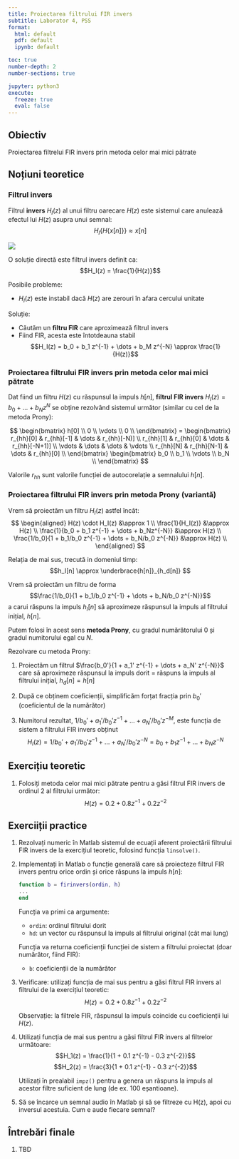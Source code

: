 ```yaml
---
title: Proiectarea filtrului FIR invers
subtitle: Laborator 4, PSS
format: 
  html: default
  pdf: default
  ipynb: default

toc: true
number-depth: 2
number-sections: true

jupyter: python3
execute:
  freeze: true
  eval: false
---
```


<!-- 

## Aplicații ale metodelor din familia Pade / Prony / Shanks 

Contextul tuturor acestor metode este următorul:

Avem un sistem cu răspuns la impuls cunoscut $h[n]$, posibil foarte lung (IIR-like). Ne interesează să cunoaștem parametrii $a_k$ și $b_k$ ai sistemului care l-a generat, care sunt în număr mult mai mic.

Posibile scopuri:
- Implementare eficientă: mult mai puține calcule
- Clasificarea semnalului: număr mic și fix de parametri, care caracterizează întreg semnalul
- Egalizare de canal: anularea efectului nedorit cauzat de $h[n]$

### Funcțiile folosite

1. Metoda Pade implementată la laborator
2. Metoda Prony implementată la laborator
3. Metoda Shanks, implementată in Matlab cu numele `prony()`  (nu e disponibilă în varianta *live*, care folosește Octave)

Rulați celulele de mai jos pentru a defini funcțiile.


```matlab
function [b,a] = metodapade(ordin, hd)

    B = hd(1 : 2*ordin+1)';

    Adreapta = [ eye(ordin+1) ; zeros(ordin,ordin+1) ];

    for i=1:ordin
        % coloana numarul i
        A(:,i) = [ zeros(i,1) ; -hd(1 : 2*ordin+1 - i)'];
    end    
    A = [A Adreapta];

    X = linsolve(A,B);
    a = X(1:ordin);
    b = X(ordin+1 : 2*ordin+1);

end  # end function
```


```matlab
function r = xcorr_prony(x, k, l, M)
    % Computes restricted autocorrelation for the Prony method
    % Inputs:
    %  x = the input vector
    %  k,l = the element to compute
    %  M = the degree of the numerator polynomial B(z)
    % Returns:
    %  r = rxx[k,l] = rxx[k-l]

    x(1 : M+1-max(k,l)) = 0; % Setăm primele valori la 0
    rxx = xcorr(x);          % Calculeaza autocorelatia partiala

    % Returneaza doar o singura valoare, rxx[k-l]
    L = length(x);
    r = rxx(L + k-l);
end

function [b,a] = metodaprony(ordin, hd)
    % Nicolae Cleju

    % Se creeaza A
    for i=1:ordin
        for j=1:ordin
            A(i,j) = xcorr_prony(hd, i, j, ordin);
        end
    end
    % Se creeaza B
    for i=1:ordin
        B(i,1) = -xcorr_prony(hd, i, 0, ordin);
    end
    % Se rezolva sistemul AX=B
    a = linsolve(A,B);

    % Calculeaza b
    for n=0:ordin
        % Primele ecuatii de la metode Pade
        b(1+n) = hd(n+1) + sum(a(1:n)' .* hd(n:-1:1));
    end
    b=b';
end
```

## Egalizare de canal

Se transmite un semnal $x[n]$ pe un canal care alterează semnalul prin funcția de transfer $H(z)$.

Nu cunoaștem $H(z)$, dar putem măsura răspunsul la impuls: trimitem un impuls $\delta[n]$, măsurăm ieșirea $h[n]$.

Vrem să anulăm efectul lui $H(z)$ astfel:
- estimăm $H(z)$ prin metodele cunoscute
- aplicăm asupra oricărei ieșitri **filtrul invers** $\frac{1}{H(z)}$

### Aplicație

Avem un canal care introduce distorsiuni, prin următoarele funcții (diferite variante):



```matlab
function y = distort(x)
    % Distort a signal x
    b = [0.6, 0.5, 0.2, 0.1, 0.2, 0.2, 0.2, 0.2, 0.2, 0.2, 0.1];
    a = [1,-0.5];
    y = filter(b, a, x);
end

function y = distortN(x)
    % Distort a signal x, add noise
    y = distort(x);
    noise = randn(size(y));
    y = y + noise * norm(y) / norm(noise) / 60;
end

function y = distort2(x)
    % Distort a signal x
    b = [0.2, 0.5, 0.2, 0.6, 0.2, 0.2, 0.2, 0.2, 0.2, 0.2, 0.1];
    a = [1,-0.5];
    y = filter(b, a, x);
end

function y = distort2N(x)
    % Distort a signal x, add noise
    y = distort2(x);
    noise = randn(size(y));
    y = y + noise * norm(y) / norm(noise) / 60;
end
```

De exemplu, pentru semnalul `x` de mai jos, ieșirea distorsionată cu `distort()` este următoarea:


```matlab
x = [zeros(1, 10) 2*ones(1,20) zeros(1,10) linspace(1, 2.5, 40) 2.5*ones(1,10) zeros(1, 15)];
plot(x)
```


```matlab
y = distort(x);
plot(y)
```

Calcluați și afișați semnalul distorsionat cu celelalte funcții. Care e diferența?


```matlab
% TODO: write here for distortN()
yN = ...
plot(yN)
```


```matlab
% TODO: write here for distort2()
y2 = ...
plot(y2)
```


```matlab
% TODO: write here for distort2N()
y2N = ...
plot(y2N)
```

#### Cerințe

Estimați **filtrul invers** al distorsiunilor pentru a anula efectele acestuia, pe cât posibil.

Pași:
1. Calculați răspunsul la impuls $h_{canal}[n]$ al distorsiunii
2. Estimați parametrii sistemului $H(z)$ cu funcțiile Pade/Prony/etc
   - calculați răspunsul la impuls $h[n]$ cu `impz()`
   - afișați pe aceeasi figură $h_{canal}[n]$ și $h[n$ 
   - comparați coeficienții $b$ și $a$ obținuți cu cei din funcțiile `distort()`
3. Afișați polii și zerourile filtrului estimat, folosind funcția `zplane()`
3. Aplicați semnalului `y` filtrul invers $\frac{1}{H(z)}$, folosind funcția `filter()`
4. Comparați semnalul obținut `xrec` cu originalul `x`
   - afișați-le pe aceeasi figură



```matlab
% Compute and show the impulse response of the distortion
hcanal = distort( ... );
plot(hcanal)
```


```matlab
% Estimate the parameters b_k and a_k with one of the functions
[b,a] = ...

% Add a_0 in front (a_0 = 1)
a = [1; a]

```


```matlab
% Compute impulse response of the filter we obtained, and plot it
hest = ...
plot(hest)
```


```matlab

% Plot hcanal and hest on the same figure
plot( ... )
```


```matlab
% Plot the pole-zero plot of the designed filter, using zplane()
...
```


```matlab
% Apply inverse filter to the distorted signal y
xrec = ...

% Plot original signal x and the recovered xrec
plot([x', xrec'])
``` -->

## Obiectiv

Proiectarea filtrelui FIR invers prin metoda celor mai mici pătrate

## Noțiuni teoretice

### Filtrul invers

Filtrul **invers** $H_I(z)$ al unui filtru oarecare $H(z)$ este sistemul care anulează efectul lui $H(z)$ asupra unui semnal:
$$H_I \lbrace  H \lbrace x[n] \rbrace \rbrace \approx x[n]$$

![](img/FIRinverse.png)

O soluție directă este filtrul invers definit ca:
$$H_I(z) = \frac{1}{H(z)}$$

Posibile probleme:

- ${H_I(z)}$ este instabil dacă $H(z)$ are zerouri în afara cercului unitate

Soluție: 

- Căutăm un **filtru FIR** care aproximează filtrul invers
- Fiind FIR, acesta este întotdeauna stabil
  $$H_I(z) = b_0 + b_1 z^{-1} + \dots + b_M z^{-N} \approx \frac{1}{H(z)}$$

### Proiectarea filtrului FIR invers prin metoda celor mai mici pătrate

Dat fiind un filtru $H(z)$ cu răspunsul la impuls $h[n]$, 
**filtrul FIR invers** $H_I(z) = b_0 + ... + b_Nz^{N}$ se obține rezolvând sistemul următor (similar cu cel de la metoda Prony):

$$
\begin{bmatrix} 
h[0] \\ 
0 \\ 
\vdots \\ 
0 \\ 
\end{bmatrix}
=
\begin{bmatrix}
r_{hh}[0] & r_{hh}[-1] & \dots & r_{hh}[-N)] \\
r_{hh}[1] & r_{hh}[0] & \dots & r_{hh}[-N+1)] \\
\vdots & \dots & \dots & \vdots \\ 
r_{hh}[N] & r_{hh}[N-1] & \dots & r_{hh}[0] \\
\end{bmatrix}
\begin{bmatrix} 
b_0 \\ 
b_1 \\ 
\vdots \\ 
b_N \\ 
\end{bmatrix}
$$

Valorile $r_{hh}$ sunt valorile funcției de autocorelație a semnalului $h[n]$.

### Proiectarea filtrului FIR invers prin metoda Prony (variantă)

Vrem să proiectăm un filtru $H_I(z)$ astfel încât:
$$
\begin{aligned}
H(z) \cdot H_I(z) &\approx 1 \\
\frac{1}{H_I(z)} &\approx H(z) \\
\frac{1}{b_0 + b_1 z^{-1} + \dots + b_Nz^{-N}} &\approx H(z) \\
\frac{1/b_0}{1 + b_1/b_0 z^{-1} + \dots + b_N/b_0 z^{-N}} &\approx H(z) \\
\end{aligned}
$$

Relația de mai sus, trecută in domeniul timp:
$$h_I[n] \approx \underbrace{h[n]}_{h_d[n]} $$

Vrem să proiectăm un filtru de forma $$\frac{1/b_0}{1 + b_1/b_0 z^{-1} + \dots + b_N/b_0 z^{-N}}$$ a carui răspuns la impuls $h_I[n]$ să aproximeze răspunsul la impuls
al filtrului inițial, $h[n]$.

Putem folosi în acest sens **metoda Prony**, cu gradul numărătorului $0$ și gradul numitorului egal cu $N$.

Rezolvare cu metoda Prony:

1. Proiectăm un filtrul $\frac{b_0'}{1 + a_1' z^{-1} + \dots + a_N' z^{-N}}$ care să aproximeze răspunsul la impuls dorit = răspuns la impuls
   al filtrului inițial, $h_d[n] = h[n]$

2. După ce obținem coeficienții, simplificăm forțat fracția prin $b_0'$ (coeficientul de la numărător)

3. Numitorul rezultat, $1/b_0' + a_1'/b_0' z^{-1} + \dots + a_N'/b_0' z^{-M}$, este funcția de sistem a filtrului FIR invers obținut
   $$H_I(z) = 1/b_0' + a_1'/b_0' z^{-1} + \dots + a_N'/b_0' z^{-N} = b_0 + b_1 z^{-1} + \dots + b_Nz^{-N}$$

## Exercițiu teoretic

1. Folosiți metoda celor mai mici pătrate pentru a găsi filtrul FIR invers de ordinul 2 al filtrului următor:
   $$H(z) = 0.2 + 0.8 z^{-1} + 0.2 z^{-2}$$

## Exerciiții practice

1. Rezolvați numeric în Matlab sistemul de ecuații aferent proiectării filtrului FIR invers de la exercițiul teoretic,
   folosind funcția `linsolve()`.

2. Implementați în Matlab o funcție generală care să proiecteze filtrul FIR invers pentru orice ordin și orice răspuns la impuls $h[n]$:

    ```matlab
    function b = firinvers(ordin, h)
    ...
    end
    ```

    Funcția va primi ca argumente:
    
	- `ordin`: ordinul filtrului dorit
	- `hd`: un vector cu răspunsul la impuls al filtrului original (cât mai lung)
	
	Funcția va returna coeficienții funcției de sistem a filtrului proiectat (doar numărător, fiind FIR):
    
	- `b`: coeficienții de la numărător

3. Verificare: utilizați funcția de mai sus pentru a găsi filtrul FIR invers al filtrului de la exercițiul teoretic:
   $$H(z) = 0.2 + 0.8 z^{-1} + 0.2 z^{-2}$$

   Observație: la filtrele FIR, răspunsul la impuls coincide cu coeficienții lui $H(z)$.

5. Utilizați funcția de mai sus pentru a găsi filtrul FIR invers al filtrelor următoare:
   $$H_1(z) = \frac{1}{1 + 0.1 z^{-1} - 0.3 z^{-2}}$$
   $$H_2(z) = \frac{3}{1 + 0.1 z^{-1} - 0.3 z^{-2}}$$

   Utilizați în prealabil `impz()` pentru a genera un răspuns la impuls al acestor filtre suficient de lung (de ex. 100 eșantioane).

6. Să se încarce un semnal audio în Matlab și să se filtreze cu H(z), apoi cu inversul acestuia. Cum e aude fiecare semnal?

## Întrebări finale

1. TBD


<!-- 

### Implementare

Scrieți o funcție care obține filtrul FIR invers:


```matlab
function [b] = FIRinvers(ord, h)

    % TODO: write code here

end
```

### Aplicație

Aplicăm această metodă distorsiunilor de tip `distort2()` care nu pot fi anulate cu metodele precedente.

Calculăm filtrul invers și îl aplicăm semnalului distorsionat.


```matlab
h = distort2([1 zeros(1,30)]);

b = FIRinvers( ... );

xrec = filter( ... );

plot([x', xrec'])

```

## Implementare eficientă / identificare de sistem

Descărcați și dezarhivați ecourile (reverb-urile) disponibile pe pagina [https://www.voxengo.com/impulses/](https://www.voxengo.com/impulses/)

Încărcați unul dintre cele mai scurte (de ex. `Direct Cabinet N2.wav`) și aplicați-l asupra unei melodii.


```matlab
% Load impulse response, keep a single column, plot it
[h, Fs2] = ...
h = h(:, 1);
plot(h)

% Load signal, keep a single column
...

% Apply reverb = convolution between `x` and `h`
y = ...
```

Să afișăm primele 200 eșantioane din `h`:


```matlab
plot(h(1:200))
```

### Problema

Dacă lungimea lui $h$ este L, câte calcule se fac la aplicarea convoluției?

- L înmulțiri pentru fiecare eșantion al iesirii $y$
- sunt $F_s$ eșantioane pe secundă în $y$
- total = 

Dacă am reuși să exprimăm $h$ ca un răspuns la impuls al unui sistem IIR de gradul `ord`, 
am putea implementa sistemul cu ecuația sistemului, care utilizează doar `2*ord +1` multiplicări.

### Soluție

Utilizăm metodele tip Prony pentru a găsi un sistem al cărui $h[n]$ aproximează $h_d$-ul dorit.

Aproximați semnalul $h$ prin metoda Pade / Prony, încercând diverse valori ale lui `ord`.

- rulați funcția și obțineți coeficienții `b` și `a`
- având $b_k$ și $a_k$, calculați răspunsul la impuls obținut $h[n]$ pentru primele 44100 eșantioane cu `impz()`
- afișați semnalele $h[n]$ (cel proiectat) și $h_d[n]$ (cel țintă) pe aceeași figură, pentru comparație
- calculați eroarea dintre cele două semnale cu formula:
  $$E = \sum_n (h[n] - h_d[n])^2$$


```matlab
% TODO: write here
```

O problemă importantă este că primele eșantioanele ale lui $h$ sunt foarte mici și irelevante, iar metodele Pade & Prony 
aleg o parte din coeficienți pe baza acestora. 

Se poate încerca eliminarea primelor eșantioane din semnalul $h$.



## Exercițiu / Exemplu la tablă

1. Folosiți metoda celor mai mici pătrate pentru a găsi filtrul FIR invers de ordinul 2 al filtrului:
   $$H(z) = 0.2 + 0.8 z^{-1} + 0.2 z^{-2}$$ -->
